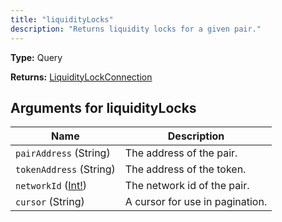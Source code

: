 ```yaml
---
title: "liquidityLocks"
description: "Returns liquidity locks for a given pair."
---
```


**Type:** Query

**Returns:** [LiquidityLockConnection](/api-reference/types/liquiditylockconnection)

## Arguments for liquidityLocks

| Name | Description |
|------|-------------|
| `pairAddress` (String) | The address of the pair. |
| `tokenAddress` (String) | The address of the token. |
| `networkId` ([Int!](/api-reference/types/int)) | The network id of the pair. |
| `cursor` (String) | A cursor for use in pagination. |

